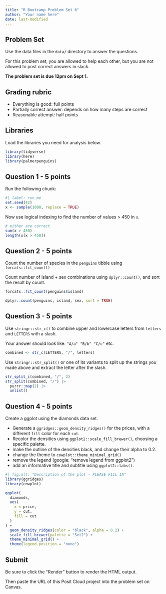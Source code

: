 ```yaml
---
title: "R Bootcamp Problem Set 6"
author: "Your name here"
date: last-modified 
---
```


## Problem Set

Use the data files in the `data/` directory to answer the questions.

For this problem set, you are allowed to help each other, but you are not
allowed to post correct answers in slack.

**The problem set is due 12pm on Sept 1.**

## Grading rubric

- Everything is good: full points
- Partially correct answer: depends on how many steps are correct
- Reasonable attempt: half points

## Libraries

Load the libraries you need for analysis below.

```r
library(tidyverse)
library(here)
library(palmerpenguins)
```

## Question 1 - **5 points**

Run the following chunk:

```r
#| label: run_me
set.seed(42)
x <- sample(1000, replace = TRUE)
```

Now use logical indexing to find the number of values > 450 in `x`.

```r
# either are correct
sum(x > 450)
length(x[x > 450])
```

## Question 2 - **5 points**

Count the number of species in the `penguins` tibble using `forcats::fct_count()` 

Count number of island + sex combinations using `dplyr::count()`, and sort the result by count.

```r
forcats::fct_count(penguins$island)
```

```r
dplyr::count(penguins, island, sex, sort = TRUE)
```

## Question 3 - **5 points**

Use `stringr::str_c()` to combine upper and lowercase letters from `letters` and `LETTERS` with a slash.

Your answer should look like: `"A/a" "B/b" "C/c"` etc.

```r
combined <- str_c(LETTERS, "/", letters)
```

Use `stringr::str_split()` or one of its variants to split up the strings you made above and extract the letter after the slash.

```r
str_split_i(combined, "/", 2)
str_split(combined, "/") |>
  purrr::map(2) |>
  unlist()
```

## Question 4 - **5 points**

Create a ggplot using the diamonds data set.

- Generate a `ggridges::geom_density_ridges()` for the prices, with a different `fill` color for each `cut`.
- Recolor the densities using `ggplot2::scale_fill_brewer()`, choosing a specific palette.
- make the outline of the densities black, and change their alpha to 0.2.
- change the theme to `cowplot::theme_minimal_grid()`
- remove the legend (google: "remove legend from ggplot2")
- add an informative title and subtitle using `ggplot2::labs()`.

```r
#| fig.alt: "Description of the plot - PLEASE FILL IN"
library(ggridges)
library(cowplot)

ggplot(
  diamonds,
  aes(
    x = price,
    y = cut,
    fill = cut
  )
) +
  geom_density_ridges(color = "black", alpha = 0.2) +
  scale_fill_brewer(palette = "Set2") +
  theme_minimal_grid() +
  theme(legend.position = "none")
```

## Submit

Be sure to click the "Render" button to render the HTML output.

Then paste the URL of this Posit Cloud project into the problem set on Canvas.
